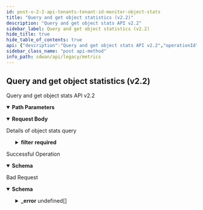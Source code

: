 ```yaml
---
id: post-v-2-2-api-tenants-tenant-id-monitor-object-stats
title: "Query and get object statistics (v2.2)"
description: "Query and get object stats API v2.2"
sidebar_label: Query and get object statistics (v2.2)
hide_title: true
hide_table_of_contents: true
api: {"description":"Query and get object stats API v2.2","operationId":"post-v2.2-api-tenants-tenant_id-monitor-object_stats","parameters":[{"description":"Tenant ID","in":"path","name":"tenant_id","required":true,"schema":{"description":"Tenant Id","type":"string"}}],"requestBody":{"content":{"application/json":{"schema":{"properties":{"end_time":{"format":"date","type":"string"},"filter":{"description":"Filter: Required(error = OBJECT_STATS_QUERY_FILTER_REQUIRED: Filter is required in object stats query) Valid ","properties":{"element":{"description":"Element: Size(max = 1, error = OBJECT_STATS_QUERY_ELEMENT_LIST_LENGTH_EXCEEDED: Only one element is supported in element id list, min = 0) ","items":{"description":"Element","type":"string"},"type":"array"},"site":{"description":"Site: Required(error = OBJECT_STATS_QUERY_FILTER_SITE_ID_REQUIRED: Site is required in object stats query filter) Size(max = 1, error = OBJECT_STATS_QUERY_SITE_LIST_LENGTH_EXCEEDED: Only one site is supported in site id list, min = 0) ","items":{"description":"Site","type":"string"},"type":"array"}},"required":["site"]},"name":{"description":"Name: Pattern(error = INVALID_FILTER: Schema check failed - Invalid value for param {}, regexp = ^[A-Za-z]+$) ","type":"string"},"object_id":{"description":"Object Id: Required(error = OBJECT_STATS_QUERY_OBJECT_ID_REQUIRED: Object id is required in object stats query) Pattern(error = OBJECT_STATS_QUERY_OBJECT_ID_INVALID_VALUE: Invalid value for object id in object stats query, regexp = ^[0-9]{1,20}$) ","type":"string"},"object_type":{"description":"Object Type: Required(error = OBJECT_STATS_QUERY_OBJECT_TYPE_REQUIRED: Object type is required in object stats query) ","enum":["PeerStatistics","IntfStatistics","CellularModuleStatistics","CellularAPNStatistics","MulticastStatistics","SecurityPolicyRule"],"type":"string"},"start_time":{"format":"date","type":"string"}},"required":["filter","object_id","object_type"]}}},"description":"Details of object stats query"},"responses":{"200":{"content":{"application/json":{"schema":{"properties":{"data":{"type":"object"}}}}},"description":"Successful Operation"},"400":{"content":{"application/json":{"example":{"value":{"_error":[{"code":"INVALID_REQUEST_ERROR_0001"},{"code":"OBJECT_STATS_QUERY_OBJECT_TYPE_REQUIRED"},{"code":"OBJECT_STATS_QUERY_OBJECT_ID_REQUIRED"},{"code":"OBJECT_STATS_QUERY_FILTER_REQUIRED"},{"code":"OBJECT_STATS_QUERY_FILTER_SITE_ID_REQUIRED"},{"code":"OBJECT_STATS_QUERY_OBJECT_TYPE_UNSUPPORTED"},{"code":"OBJECT_STATS_QUERY_OBJECT_ID_INVALID_VALUE"},{"code":"OBJECT_STATS_QUERY_ELEMENT_ID_INVALID_VALUE"},{"code":"OBJECT_STATS_QUERY_SITE_ID_INVALID_VALUE"},{"code":"OBJECT_STATS_QUERY_ELEMENT_LIST_LENGTH_EXCEEDED"},{"code":"OBJECT_STATS_QUERY_SITE_LIST_LENGTH_EXCEEDED"},{"code":"OBJECT_STATS_QUERY_START_TIME_BEFORE_END_TIME"},{"code":"INVALID_STATS_REQUEST_BODY"},{"code":"FUTURE_TIME_ERROR"}]}},"schema":{"properties":{"_error":{"items":{"properties":{"code":{"type":"string"},"message":{"type":"string"}}},"type":"array"}}}}},"description":"Bad Request"}},"tags":["Metrics"],"method":"post","path":"/v2.2/api/tenants/{tenant_id}/monitor/object_stats","servers":[{"url":"https://api.us.cloudgenix.com"}],"jsonRequestBodyExample":{"end_time":"2022-09-28","filter":{"element":["string"],"site":["string"]},"name":"string","object_id":"string","object_type":"PeerStatistics","start_time":"2022-09-28"},"info":{"contact":{},"description":"List of APIs used to retrieve SDWAN metrics such as badnwidth utilization, TCP transaction, application health, application performance, LQM, flows, interface & system metrics.","title":"Metrics","version":"Latest"},"postman":{"name":"Query and get object statistics (v2.2)","description":{"content":"Query and get object stats API v2.2","type":"text/plain"},"url":{"path":["v2.2","api","tenants",":tenant_id","monitor","object_stats"],"host":["{{baseUrl}}"],"query":[],"variable":[{"disabled":false,"description":{"content":"(Required) Tenant ID","type":"text/plain"},"type":"any","value":"","key":"tenant_id"}]},"header":[{"key":"Content-Type","value":"application/json"},{"key":"Accept","value":"application/json"}],"method":"POST","body":{"mode":"raw","raw":"\"\"","options":{"raw":{"language":"json"}}}}}
sidebar_class_name: "post api-method"
info_path: sdwan/api/legacy/metrics
---
```



## Query and get object statistics (v2.2)



Query and get object stats API v2.2

<details style={{"marginBottom":"1rem"}} data-collapsed={false} open={true}><summary style={{}}><strong>Path Parameters</strong></summary><div><ul><ParamsItem className={"paramsItem"} param={{"description":"Tenant ID","in":"path","name":"tenant_id","required":true,"schema":{"description":"Tenant Id","type":"string"}}}></ParamsItem></ul></div></details><MimeTabs><TabItem label={"application/json"} value={"application/json-schema"}><details style={{}} data-collapsed={false} open={true}><summary style={{"textAlign":"left"}}><strong>Request Body</strong></summary><div style={{"textAlign":"left","marginLeft":"1rem"}}><div style={{"marginTop":"1rem","marginBottom":"1rem"}}>

Details of object stats query

</div></div><ul style={{"marginLeft":"1rem"}}><SchemaItem collapsible={false} name={"end_time"} required={false} schemaDescription={undefined} schemaName={"date"} qualifierMessage={undefined} defaultValue={undefined}></SchemaItem><SchemaItem collapsible={true} className={"schemaItem"}><details style={{}}><summary style={{}}><strong>filter</strong><span style={{"opacity":"0.6"}}> </span><strong style={{"fontSize":"var(--ifm-code-font-size)","color":"var(--openapi-required)"}}> required</strong></summary><div style={{"marginLeft":"1rem"}}><div style={{"marginTop":".5rem","marginBottom":".5rem"}}>

Filter: Required(error = OBJECT_STATS_QUERY_FILTER_REQUIRED: Filter is required in object stats query) Valid 

</div><SchemaItem collapsible={false} name={"element"} required={false} schemaDescription={"Element: Size(max = 1, error = OBJECT_STATS_QUERY_ELEMENT_LIST_LENGTH_EXCEEDED: Only one element is supported in element id list, min = 0) "} schemaName={"string[]"} qualifierMessage={undefined} defaultValue={undefined}></SchemaItem><SchemaItem collapsible={false} name={"site"} required={true} schemaDescription={"Site: Required(error = OBJECT_STATS_QUERY_FILTER_SITE_ID_REQUIRED: Site is required in object stats query filter) Size(max = 1, error = OBJECT_STATS_QUERY_SITE_LIST_LENGTH_EXCEEDED: Only one site is supported in site id list, min = 0) "} schemaName={"string[]"} qualifierMessage={undefined} defaultValue={undefined}></SchemaItem></div></details></SchemaItem><SchemaItem collapsible={false} name={"name"} required={false} schemaDescription={"Name: Pattern(error = INVALID_FILTER: Schema check failed - Invalid value for param {}, regexp = ^[A-Za-z]+$) "} schemaName={"string"} qualifierMessage={undefined} defaultValue={undefined}></SchemaItem><SchemaItem collapsible={false} name={"object_id"} required={true} schemaDescription={"Object Id: Required(error = OBJECT_STATS_QUERY_OBJECT_ID_REQUIRED: Object id is required in object stats query) Pattern(error = OBJECT_STATS_QUERY_OBJECT_ID_INVALID_VALUE: Invalid value for object id in object stats query, regexp = ^[0-9]{1,20}$) "} schemaName={"string"} qualifierMessage={undefined} defaultValue={undefined}></SchemaItem><SchemaItem collapsible={false} name={"object_type"} required={true} schemaDescription={"Object Type: Required(error = OBJECT_STATS_QUERY_OBJECT_TYPE_REQUIRED: Object type is required in object stats query) "} schemaName={"string"} qualifierMessage={"**Possible values:** [`PeerStatistics`, `IntfStatistics`, `CellularModuleStatistics`, `CellularAPNStatistics`, `MulticastStatistics`, `SecurityPolicyRule`]"} defaultValue={undefined}></SchemaItem><SchemaItem collapsible={false} name={"start_time"} required={false} schemaDescription={undefined} schemaName={"date"} qualifierMessage={undefined} defaultValue={undefined}></SchemaItem></ul></details></TabItem></MimeTabs><div><ApiTabs><TabItem label={"200"} value={"200"}><div>

Successful Operation

</div><div><MimeTabs groupId={"mime-type"}><TabItem label={"application/json"} value={"application/json"}><SchemaTabs groupId={"schema-tabs"}><TabItem label={"Schema"} value={"Schema"}><details style={{}} data-collapsed={false} open={true}><summary style={{"textAlign":"left"}}><strong>Schema</strong></summary><div style={{"textAlign":"left","marginLeft":"1rem"}}></div><ul style={{"marginLeft":"1rem"}}><SchemaItem collapsible={false} name={"data"} required={false} schemaDescription={undefined} schemaName={"object"} qualifierMessage={undefined} defaultValue={undefined}></SchemaItem></ul></details></TabItem><TabItem label={"Example (from schema)"} value={"Example (from schema)"}><ResponseSamples responseExample={"{\n  \"data\": {}\n}"} language={"json"}></ResponseSamples></TabItem></SchemaTabs></TabItem></MimeTabs></div></TabItem><TabItem label={"400"} value={"400"}><div>

Bad Request

</div><div><MimeTabs groupId={"mime-type"}><TabItem label={"application/json"} value={"application/json"}><SchemaTabs groupId={"schema-tabs"}><TabItem label={"Schema"} value={"Schema"}><details style={{}} data-collapsed={false} open={true}><summary style={{"textAlign":"left"}}><strong>Schema</strong></summary><div style={{"textAlign":"left","marginLeft":"1rem"}}></div><ul style={{"marginLeft":"1rem"}}><SchemaItem collapsible={true} className={"schemaItem"}><details style={{}}><summary style={{}}><strong>_error</strong><span style={{"opacity":"0.6"}}> undefined[]</span></summary><div style={{"marginLeft":"1rem"}}><SchemaItem collapsible={false} name={"code"} required={false} schemaDescription={undefined} schemaName={"string"} qualifierMessage={undefined} defaultValue={undefined}></SchemaItem><SchemaItem collapsible={false} name={"message"} required={false} schemaDescription={undefined} schemaName={"string"} qualifierMessage={undefined} defaultValue={undefined}></SchemaItem></div></details></SchemaItem></ul></details></TabItem><TabItem label={"Example (from schema)"} value={"Example (from schema)"}><ResponseSamples responseExample={"{\n  \"_error\": [\n    {\n      \"code\": \"string\",\n      \"message\": \"string\"\n    }\n  ]\n}"} language={"json"}></ResponseSamples></TabItem><TabItem label={"Example"} value={"Example"}><ResponseSamples responseExample={"{\n  \"value\": {\n    \"_error\": [\n      {\n        \"code\": \"INVALID_REQUEST_ERROR_0001\"\n      },\n      {\n        \"code\": \"OBJECT_STATS_QUERY_OBJECT_TYPE_REQUIRED\"\n      },\n      {\n        \"code\": \"OBJECT_STATS_QUERY_OBJECT_ID_REQUIRED\"\n      },\n      {\n        \"code\": \"OBJECT_STATS_QUERY_FILTER_REQUIRED\"\n      },\n      {\n        \"code\": \"OBJECT_STATS_QUERY_FILTER_SITE_ID_REQUIRED\"\n      },\n      {\n        \"code\": \"OBJECT_STATS_QUERY_OBJECT_TYPE_UNSUPPORTED\"\n      },\n      {\n        \"code\": \"OBJECT_STATS_QUERY_OBJECT_ID_INVALID_VALUE\"\n      },\n      {\n        \"code\": \"OBJECT_STATS_QUERY_ELEMENT_ID_INVALID_VALUE\"\n      },\n      {\n        \"code\": \"OBJECT_STATS_QUERY_SITE_ID_INVALID_VALUE\"\n      },\n      {\n        \"code\": \"OBJECT_STATS_QUERY_ELEMENT_LIST_LENGTH_EXCEEDED\"\n      },\n      {\n        \"code\": \"OBJECT_STATS_QUERY_SITE_LIST_LENGTH_EXCEEDED\"\n      },\n      {\n        \"code\": \"OBJECT_STATS_QUERY_START_TIME_BEFORE_END_TIME\"\n      },\n      {\n        \"code\": \"INVALID_STATS_REQUEST_BODY\"\n      },\n      {\n        \"code\": \"FUTURE_TIME_ERROR\"\n      }\n    ]\n  }\n}"} language={"json"}></ResponseSamples></TabItem></SchemaTabs></TabItem></MimeTabs></div></TabItem></ApiTabs></div>
      